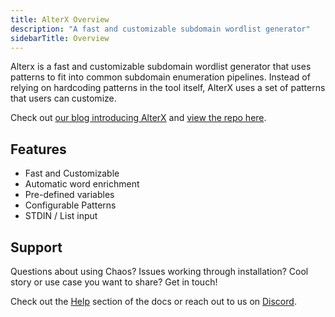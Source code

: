 ```yaml
---
title: AlterX Overview
description: "A fast and customizable subdomain wordlist generator"
sidebarTitle: Overview
---
```

Alterx is a fast and customizable subdomain wordlist generator that uses patterns to fit into common subdomain enumeration pipelines. Instead of relying on hardcoding patterns in the tool itself, AlterX uses a set of patterns that users can customize.

Check out [our blog introducing AlterX](https://blog.projectdiscovery.io/introducing-alterx-simplifying-active-subdomain-enumeration-with-patterns/) and [view the repo here](https://github.com/projectdiscovery/alterx).

## Features
 - Fast and Customizable
 - Automatic word enrichment
 - Pre-defined variables
 - Configurable Patterns
 - STDIN / List input

## Support 
Questions about using Chaos? Issues working through installation? Cool story or use case you want to share? Get in touch! 

Check out the [Help](/help) section of the docs or reach out to us on [Discord](https://discord.com/invite/projectdiscovery). 
